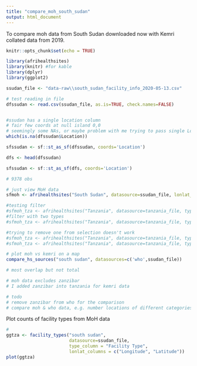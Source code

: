 ```yaml
---
title: "compare_moh_south_sudan"
output: html_document
---
```


To compare moh data from South Sudan downloaded now with Kemri collated data from 2019.

```r
knitr::opts_chunk$set(echo = TRUE)

library(afrihealthsites)
library(knitr) #for kable
library(dplyr)
library(ggplot2)

```


```r

ssudan_file <- "data-raw\\south_sudan_facility_info_2020-05-13.csv"

# test reading in file
dfssudan <- read.csv(ssudan_file, as.is=TRUE, check.names=FALSE)


#ssudan has a single location column
# fair few coords at null island 0,0
# seemingly some NAs, or maybe problem with me trying to pass single Location rather than 2 columns
which(is.na(dfssudan$Location))

sfssudan <- sf::st_as_sf(dfssudan, coords='Location')

dfs <- head(dfssudan)

sfssudan <- sf::st_as_sf(dfs, coords='Location')

```


```r

# 9378 obs

# just view MoH data
sfmoh <- afrihealthsites("South Sudan", datasource=ssudan_file, lonlat_columns = "Location")

#testing filter
#sfmoh_tza <- afrihealthsites("Tanzania", datasource=tanzania_file, type_filter='Dispensary')
#filter with two types
#sfmoh_tza <- afrihealthsites("Tanzania", datasource=tanzania_file, type_filter=c('Dispensary','Health Center'))

#trying to remove one from selection doesn't work
#sfmoh_tza <- afrihealthsites("Tanzania", datasource=tanzania_file, type_filter='-Dispensary')
#sfmoh_tza <- afrihealthsites("Tanzania", datasource=tanzania_file, type_filter='!Dispensary')

# plot moh vs kemri on a map
compare_hs_sources("south sudan", datasources=c('who',ssudan_file))

# most overlap but not total

# moh data excludes zanzibar
# I added zanzibar into tanzania for kemri data

# todo 
# remove zanzibar from who for the comparison
# compare moh & who data, e.g. number locations of different categories


```

Plot counts of facility types from MoH data
```r

#
ggtza <- facility_types("south sudan", 
                        datasource=ssudan_file,
                        type_column = "Facility Type",
                        lonlat_columns = c("Longitude", "Latitude"))
plot(ggtza)



```


